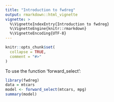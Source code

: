 ```yaml
---
title: "Introduction to fwdreg"
output: rmarkdown::html_vignette
vignette: >
  %\VignetteIndexEntry{Introduction to fwdreg}
  %\VignetteEngine{knitr::rmarkdown}
  %\VignetteEncoding{UTF-8}
---
```


```r
knitr::opts_chunk$set(
  collapse = TRUE,
  comment = "#>"
)
```

To use the function 'forward_select':

```r
library(fwdreg)
data = mtcars
model <- forward_select(mtcars, mpg)
summary(model)
```
